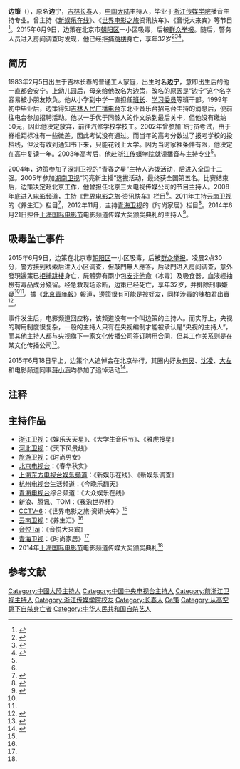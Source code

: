 {{藝人
|姓名 = 边策
|類型 = 節目主持
|圖片 = Bian Ce.jpg
|圖片尺寸 = 200px
|圖片簡介 = 邊策
|本名 = 边宁
|國籍 = {{PRC}}
|民族 = [[漢族|漢族]]
|籍貫 = [[吉林省|吉林省]][[长春市|长春市]]
|出生日期 =  {{Birth date|1983|2|5}}
|出生地點 = {{CHN}}[[吉林省|吉林省]][[长春市|长春市]]
|逝世日期 = {{Death date and age|2015|6|9|1983|2|5}}
|逝世地點 = {{CHN}}[[北京市|北京市]][[朝阳区_(北京市)|朝阳区]]
|職業 = [[主持人|主持人]]
|語言 = [[汉语|汉语]]
|教育程度 = [[浙江传媒学院|浙江传媒学院]]播音主持专业
|代表作 =《[[世界电影之旅|世界电影之旅]]资讯快车》
|活躍年代 = 2005年－2015年
}}

'''边策'''（{{bd|1983年|2月5日|2015年|6月9日}}），原名'''边宁'''，[[吉林|吉林]][[长春|长春]]人，[[中国大陆|中国大陆]]主持人，毕业于[[浙江传媒学院|浙江传媒学院]]播音主持专业。曾主持《[[新娱乐在线|新娱乐在线]]》、《[[世界电影之旅|世界电影之旅]]资讯快车》、《音悦大来宾》等节目<ref name="生前简介">{{cite news |title=边策生前简介：婉拒芒果台橄榄枝 |url=http://ent.ifeng.com/a/20150610/42427830_0.shtml |publisher=凤凰娱乐 |date=2015年6月10日 |accessdate=2015年6月20日 |archive-url=https://web.archive.org/web/20150613062824/http://ent.ifeng.com/a/20150610/42427830_0.shtml |archive-date=2015年6月13日 |dead-url=no }}</ref>。2015年6月9日，边策在北京市[[朝阳区_(北京市)|朝阳区]]一小区吸毒，后被[[朝阳群众|群众举报]]。随后，警务人员进入房间调查时发现，他已经拒捕[[跳楼|跳楼]]身亡，享年32岁<ref>{{cite news |title=主持人边策吸毒坠亡 疑被男性友人举报 |url=http://fun.youth.cn/2015/0615/1298576.shtml |publisher=中国青年网 |date=2015年6月15日 |accessdate=2015年6月18日 |archive-url=https://web.archive.org/web/20150701023856/http://fun.youth.cn/2015/0615/1298576.shtml |archive-date=2015年7月1日 |dead-url=yes }}</ref><ref name="坠楼身亡">{{cite news |title=曝32岁主持人在京吸毒被朝阳群众举报 坠楼身亡 |url=http://ent.ifeng.com/a/20150610/42427799_0.shtml |publisher=凤凰娱乐 |date=2015年6月10日 |accessdate=2015年6月18日 |archive-url=https://web.archive.org/web/20150613055511/http://ent.ifeng.com/a/20150610/42427799_0.shtml |archive-date=2015年6月13日 |dead-url=no }}</ref><ref name="民眾檢舉">{{cite news  |title=民眾檢舉 央視邊策吸毒 拒捕墜亡  |url=http://www.chinatimes.com/newspapers/20150611001050-260308  |publisher=中时电子报  |date=2015年6月11日  |accessdate=2015年6月18日  |archive-url=https://web.archive.org/web/20150614013417/http://www.chinatimes.com/newspapers/20150611001050-260308  |archive-date=2015年6月14日  |dead-url=no  }}</ref>。

==简历==
1983年2月5日出生于吉林长春的普通工人家庭，出生时名'''边宁'''，意即出生后的他一直都会安宁。上幼儿园后，母亲给他改名为边策，改名的原因是“边宁”这个名字容易被小朋友欺负。他从小学到中学一直担任[[班长|班长]]、[[学习委员|学习委员]]等班干部。1999年初中毕业后，边策得知[[吉林人民广播电台|吉林人民广播电台]]东北亚音乐台招电台主持的消息后，便前往电台参加招聘活动。他以一手优于同龄人的作文杀到最后关卡，但他没有缴纳50元，因此他决定放弃，前往汽修学校学技工。2002年曾参加飞行员考试，由于脊椎距标准有一些微差，因此考试没有通过。而当年的高考分数过了报考学校的投档线，但没有收到通知书下来，只能花钱上大学。因为当时家裡条件有限，他决定在高中复读一年。2003年高考后，他赴[[浙江传媒学院|浙江传媒学院]]就读播音与主持专业<ref name="生前简介"/>。

2004年，边策参加了[[深圳卫视|深圳卫视]]的“青春之星”主持人选拨活动，后进入全国十二强。2005年参加[[湖南卫视|湖南卫视]]“闪亮新主播”选拔活动，最终获全国第五名。比赛结束后，边策决定赴北京工作，他曾担任北京三大电视传媒公司的节目主持人。2008年底进入[[电影频道_(CCTV-6)|电影频道]]，主持《[[世界电影之旅|世界电影之旅]]·资讯快车》栏目<ref name="生前简介"/>。2011年主持[[云南卫视|云南卫视]]的《养生汇》栏目<ref name="养生汇">{{cite news  |title=歌手刘孟哲录制《养生汇》 雅淇边策送水果大餐  |url=http://ent.sina.com.cn/y/2011-07-07/15333353776.shtml  |publisher=新浪娱乐  |date=2011年7月7日  |accessdate=2015年6月20日  |archive-url=https://web.archive.org/web/20160304121757/http://ent.sina.com.cn/y/2011-07-07/15333353776.shtml  |archive-date=2016年3月4日  |dead-url=no  }}</ref>，2012年11月，主持[[青海卫视|青海卫视]]的《时尚家居》栏目<ref name="时尚家居">{{cite news  |title=边策做客青芒果《时尚家居》 带你探秘居室混搭  |url=http://yule.sohu.com/20121101/n356358742.shtml  |publisher=搜狐娱乐  |date=2012年11月1日  |accessdate=2015年6月20日  |archive-url=https://web.archive.org/web/20160304211125/http://yule.sohu.com/20121101/n356358742.shtml  |archive-date=2016年3月4日  |dead-url=no  }}</ref>。2014年6月21日担任[[上海国际电影节|上海国际电影节]]电影频道传媒大奖颁奖典礼的主持人<ref name="颁奖典礼">{{cite news|title=上影节周涛担任主持美艳动人 边策晒出与周涛自拍照|url=http://www.sd.xinhuanet.com/news/2014-06/23/c_1111262791.htm|publisher=腾讯娱乐|date=2014年6月23日|accessdate=2015年6月20日|deadurl=yes|archiveurl=https://web.archive.org/web/20150702091934/http://www.sd.xinhuanet.com/news/2014-06/23/c_1111262791.htm|archivedate=2015年7月2日}}</ref>。

==吸毒坠亡事件==
2015年6月9日，边策在北京市[[朝阳区_(北京市)|朝阳区]]一小区吸毒，后被[[朝阳群众|群众举报]]。凌晨2点30分，警方接到线索后进入小区调查，但敲門無人應答，后破門进入房间调查，意外發現邊策已[[拒捕|拒捕]][[跳樓|跳樓]]身亡，屍體旁有兩小包[[安非他命|安非他命]]（冰毒）及吸食器，血液經抽檢有毒品成分殘留。经急救现场诊断，边策已经死亡，享年32岁，并排除刑事嫌疑<ref name="坠楼身亡"/><ref name="民眾檢舉"/>。據《[[北京青年報|北京青年報]]》報道，邊策很有可能是被好友，同样涉毒的陳柏君出賣<ref>{{cite news |title=央視主持人邊策吸毒墜亡 同事:正被重用 |url=http://news.wenweipo.com/2015/06/11/IN1506110005.htm |publisher=香港文汇报 |date=2015年6月11日 |accessdate=2015年6月20日 |archive-url=https://web.archive.org/web/20150626121758/http://news.wenweipo.com/2015/06/11/IN1506110005.htm |archive-date=2015年6月26日 |dead-url=no }}</ref>。

事件发生后，电影频道回应称，该频道没有一个叫边策的主持人{{Notetag|[[电影频道_(CCTV-6)|电影频道]]系央视的挂牌频道，不归央视负责，由[[中华人民共和国国家新闻出版广电总局|新闻出版广电总局]]直属的[[电影频道_(CCTV-6)|电影频道节目中心]]负责（[[深化党和国家机构改革|2018年3月机构改革]]后划归[[中共中央宣传部|中宣部]]）}}。而实际上，央视的聘用制度很复杂，一般的主持人只有在央视编制才能被承认是“央视的主持人”，而其他主持人都与央视旗下一家文化传播公司签订聘用合同，但其工作关系则是在某文化传播公司<ref>{{cite news |title=长春籍主持人边策北京涉毒警方进门后发现已坠楼身亡 |url=http://news.163.com/15/0611/00/ARPQQNJ100014AED.html |publisher=新文化报 |date=2015年6月11日 |accessdate=2015年6月20日 }}{{Dead link|date=2019年11月 |bot=InternetArchiveBot |fix-attempted=yes }}</ref>。

2015年6月18日早上，边策个人追悼会在北京举行，其圈内好友[[何炅|何炅]]、[[沈凌|沈凌]]、[[大左|大左]]和电影频道同事[[蒋小涵|蒋小涵]]均参加了追悼活动<ref>{{cite news |title=主持人边策追悼会举行 蒋小涵悲痛现身 |url=http://finance.ifeng.com/a/20150618/13785529_0.shtml#p=10 |publisher=凤凰网财经 |date=2015年6月18日 |accessdate=2015年6月20日 |archive-url=https://web.archive.org/web/20150621011111/http://finance.ifeng.com/a/20150618/13785529_0.shtml#p=10 |archive-date=2015年6月21日 |dead-url=no }}</ref>。

==注释==
{{NoteFoot}}

==主持作品==
* [[浙江卫视|浙江卫视]]：《娱乐天天星》、《大学生音乐节》、《雅虎搜星》
* [[河北卫视|河北卫视]]：《天下风景线》
* [[旅游卫视|旅游卫视]]：《时尚男女》
* [[北京电视台|北京电视台]]：《春华秋实》
* [[上海东方电视台娱乐频道|上海东方电视台娱乐频道]]：《新娱乐在线》、《新娱乐调查》
* [[杭州电视台|杭州电视台]]生活频道：《今晚乐翻天》
* [[青海电视台|青海电视台]]综合频道：《大众娱乐在线》
* 新浪、腾讯、TOM：《我泡世界杯》
* [[电影频道_(CCTV-6)|CCTV-6]]：《世界电影之旅·资讯快车》<ref name="生前简介"/>
* [[云南卫视|云南卫视]]：《养生汇》<ref name="养生汇"/>
* [[音悦Tai|音悦Tai]]：《音悦大来宾》
* [[青海卫视|青海卫视]]：《时尚家居》<ref name="时尚家居"/>
* 2014年[[上海国际电影节|上海国际电影节]]电影频道传媒大奖颁奖典礼<ref name="颁奖典礼"/>

== 参考文献 ==
{{Reflist|2}}

{{DEFAULTSORT:Bian边策}}
[[Category:中國大陸主持人|Category:中國大陸主持人]]
[[Category:中国中央电视台主持人|Category:中国中央电视台主持人]]
[[Category:前浙江卫视主持人|Category:前浙江卫视主持人]]
[[Category:浙江传媒学院校友|Category:浙江传媒学院校友]]
[[Category:长春人|Category:长春人]]
[[Category:边姓|Ce策]]
[[Category:从高空跳下自杀身亡者|Category:从高空跳下自杀身亡者]]
[[Category:中华人民共和国自杀艺人|Category:中华人民共和国自杀艺人]]